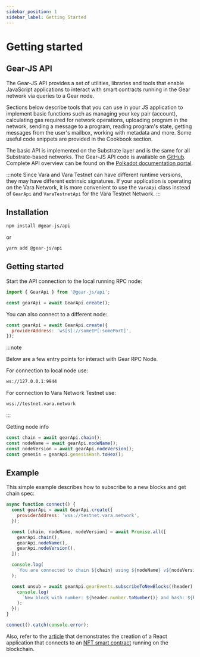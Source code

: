 ```yaml
---
sidebar_position: 1
sidebar_label: Getting Started
---
```


# Getting started

## Gear-JS API

The Gear-JS API provides a set of utilities, libraries and tools that enable JavaScript applications to interact with smart contracts running in the Gear network via queries to a Gear node.

Sections below describe tools that you can use in your JS application to implement basic functions such as managing your key pair (account), calculating gas required for network operations, uploading program in the network, sending a message to a program, reading program's state, getting messages from the user's mailbox, working with metadata and more. Some useful code snippets are provided in the Cookbook section.

The basic API is implemented on the Substrate layer and is the same for all Substrate-based networks. The Gear-JS API code is available on [GitHub](https://github.com/gear-tech/gear-js). Complete API overview can be found on the [Polkadot documentation portal](https://polkadot.js.org/docs/).

:::note
Since Vara and Vara Testnet can have different runtime versions, they may have different extrinsic signatures. If your application is operating on the Vara Network, it is more convenient to use the `VaraApi` class instead of `GearApi` and `VaraTestnetApi` for the Vara Testnet Network.
:::

## Installation

```sh
npm install @gear-js/api
```

or

```sh
yarn add @gear-js/api
```

## Getting started

Start the API connection to the local running RPC node:

```javascript
import { GearApi } from '@gear-js/api';

const gearApi = await GearApi.create();
```

You can also connect to a different node:

```javascript
const gearApi = await GearApi.create({
  providerAddress: 'ws[s]://someIP[:somePort]',
});
```

:::note

Below are a few entry points for interact with Gear RPC Node.

For connection to local node use:

```bash
ws://127.0.0.1:9944
```

For connection to Vara Network Testnet use:

```bash
wss://testnet.vara.network
```

:::


Getting node info

```javascript
const chain = await gearApi.chain();
const nodeName = await gearApi.nodeName();
const nodeVersion = await gearApi.nodeVersion();
const genesis = gearApi.genesisHash.toHex();
```

## Example

This simple example describes how to subscribe to a new blocks and get chain spec:

```js
async function connect() {
  const gearApi = await GearApi.create({
    providerAddress: 'wss://testnet.vara.network',
  });

  const [chain, nodeName, nodeVersion] = await Promise.all([
    gearApi.chain(),
    gearApi.nodeName(),
    gearApi.nodeVersion(),
  ]);

  console.log(
    `You are connected to chain ${chain} using ${nodeName} v${nodeVersion}`,
  );

  const unsub = await gearApi.gearEvents.subscribeToNewBlocks((header) => {
    console.log(
      `New block with number: ${header.number.toNumber()} and hash: ${header.hash.toHex()}`,
    );
  });
}

connect().catch(console.error);
```

Also, refer to the [article](./../examples/NFTs/nft-marketplace/nft-application) that demonstrates the creation of a React application that connects to an [NFT smart contract](./../examples/Standards/gnft-721) running on the blockchain.
